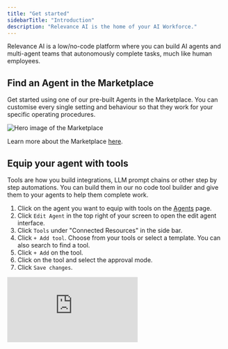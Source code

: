 ```yaml
---
title: "Get started"
sidebarTitle: "Introduction"
description: "Relevance AI is the home of your AI Workforce."
---
```


Relevance AI is a low/no-code platform where you can build AI agents and multi-agent teams that autonomously complete tasks, much like human employees.

## Find an Agent in the Marketplace

Get started using one of our pre-built Agents in the Marketplace. You can customise every single setting and behaviour so that they work for your specific operating procedures.

![Hero image of the Marketplace](/images/marketplace.png)

<Info>Learn more about the Marketplace [here](/get-started/marketplace).</Info>

## Equip your agent with tools

Tools are how you build integrations, LLM prompt chains or other step by step automations. You can build them in our no code tool builder and give them to your agents to help them complete work.

1. Click on the agent you want to equip with tools on the [Agents](/agent) page.
2. Click `Edit Agent` in the top right of your screen to open the edit agent interface.
3. Click `Tools` under "Connected Resources" in the side bar.
4. Click `+ Add tool`. Choose from your tools or select a template. You can also search to find a tool.
5. Click `+ Add` on the tool.
6. Click on the tool and select the approval mode.
7. Click `Save changes`.

<div style={{ width:"100%",position:"relative",paddingTop:"56.25%" }}>
<iframe src="https://app.supademo.com/embed/cm7b6ebj21du911on4l2mp993" frameBorder="0" title="Build an AI agent from scratch in Relevance AI" allow="clipboard-write" webkitallowfullscreen="true" mozallowfullscreen="true" allowfullscreen style={{ position:"absolute",top:0,left:0,width:"100%",height:"100%",border:"3px solid #5E43CE",borderRadius:"10px" }} />

</div>

## Scale your AI Workforce

You can build agents to mirror and enhance the strengths of your team, replicating their workflows, tool usage, response style, and domain expertise.

With multi-agent teams, you have the flexibility to scale up or down based on demand. Many of our customers face seasonal fluctuations, where certain periods or regions require more support than others. Agents help you adapt seamlessly, ensuring efficiency without compromising quality.

[Start building your AI Workforce\!](https://app.relevanceai.com/auth)

## Frequently asked questions (FAQs)

<AccordionGroup>
  <Accordion title="How customizable are AI agents?">
    Relevance AI agents are fully customizable. You can configure them to align perfectly with your standard operating procedures.
  </Accordion>
  <Accordion title="When should you use an agent vs a tool?">
    AI tools and AI agents serve different purposes, and choosing the right one depends on your task. AI tools are best for structured, predictable workflows where every step is clearly defined. They follow exact processes, ensuring precision, consistency, and full control over individual steps. Use them for tasks like automated report generation or processing standardized forms. AI agents excel in dynamic, unpredictable scenarios. They can interpret nuanced information, adjust their strategy on the fly, and engage in human-like conversations. Choose agents when flexibility and real-time decision-making are needed.
  </Accordion>
  <Accordion title="Who should build agents?">
    The best people to build AI agent team members are the domain experts already performing the tasks you want to delegate. The goal is to free them from repetitive, time-consuming work so they can focus on what they do best. For example, a seasoned sales rep is the ideal person to design an agent for lead qualification — leveraging the same tools and processes they use daily. Once the agent meets their expert standards, they can shift their focus to higher-value tasks, like closing deals and providing more responsive customer engagement.
  </Accordion>
  <Accordion title="How can I get help?">
    You can get help using Relevance AI by reaching out to the [Relevance AI Community](https://community.relevanceai.com/c/start-here/) or by [reaching out to our support team](/get-started/support).
  </Accordion>
</AccordionGroup>